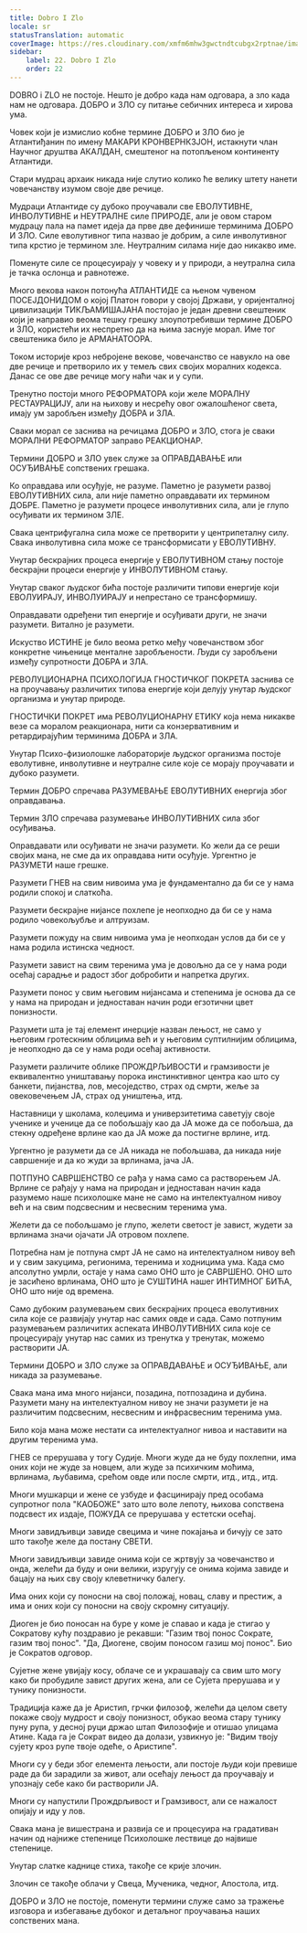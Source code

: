 ```yaml
---
title: Dobro I Zlo
locale: sr
statusTranslation: automatic
coverImage: https://res.cloudinary.com/xmfm6mhw3gwctndtcubgx2rptnae/image/upload/v1740337243/small_cover_educacion_fundamental_a051170f1c.webp
sidebar:
    label: 22. Dobro I Zlo
    order: 22
---
```

DOBRO i ZLO не постоје. Нешто је добро када нам одговара, а зло када нам не одговара. ДОБРО и ЗЛО су питање себичних интереса и хирова ума.

Човек који је измислио кобне термине ДОБРО и ЗЛО био је Атлантиђанин по имену МАКАРИ КРОНВЕРНКЗЈОН, истакнути члан Научног друштва АКАЛДАН, смештеног на потопљеном континенту Атлантиди.

Стари мудрац архаик никада није слутио колико ће велику штету нанети човечанству изумом своје две речице.

Мудраци Атлантиде су дубоко проучавали све ЕВОЛУТИВНЕ, ИНВОЛУТИВНЕ и НЕУТРАЛНЕ силе ПРИРОДЕ, али је овом старом мудрацу пала на памет идеја да прве две дефинише терминима ДОБРО И ЗЛО. Силе еволутивног типа назвао је добрим, а силе инволутивног типа крстио је термином зле. Неутралним силама није дао никакво име.

Поменуте силе се процесуирају у човеку и у природи, а неутрална сила је тачка ослонца и равнотеже.

Много векова након потонућа АТЛАНТИДЕ са њеном чувеном ПОСЕЈДОНИДОМ о којој Платон говори у својој Држави, у оријенталној цивилизацији ТИКЉАМИШАЈАНА постојао је један древни свештеник који је направио веома тешку грешку злоупотребивши термине ДОБРО и ЗЛО, користећи их неспретно да на њима заснује морал. Име тог свештеника било је АРМАНАТООРА.

Током историје кроз небројене векове, човечанство се навукло на ове две речице и претворило их у темељ свих својих моралних кодекса. Данас се ове две речице могу наћи чак и у супи.

Тренутно постоји много РЕФОРМАТОРА који желе МОРАЛНУ РЕСТАУРАЦИЈУ, али на њихову и несрећу овог ожалошћеног света, имају ум заробљен између ДОБРА и ЗЛА.

Сваки морал се заснива на речицама ДОБРО и ЗЛО, стога је сваки МОРАЛНИ РЕФОРМАТОР заправо РЕАКЦИОНАР.

Термини ДОБРО и ЗЛО увек служе за ОПРАВДАВАЊЕ или ОСУЂИВАЊЕ сопствених грешака.

Ко оправдава или осуђује, не разуме. Паметно је разумети развој ЕВОЛУТИВНИХ сила, али није паметно оправдавати их термином ДОБРЕ. Паметно је разумети процесе инволутивних сила, али је глупо осуђивати их термином ЗЛЕ.

Свака центрифугална сила може се претворити у центрипеталну силу. Свака инволутивна сила може се трансформисати у ЕВОЛУТИВНУ.

Унутар бескрајних процеса енергије у ЕВОЛУТИВНОМ стању постоје бескрајни процеси енергије у ИНВОЛУТИВНОМ стању.

Унутар сваког људског бића постоје различити типови енергије који ЕВОЛУИРАЈУ, ИНВОЛУИРАЈУ и непрестано се трансформишу.

Оправдавати одређени тип енергије и осуђивати други, не значи разумети. Витално је разумети.

Искуство ИСТИНЕ је било веома ретко међу човечанством због конкретне чињенице менталне заробљености. Људи су заробљени између супротности ДОБРА и ЗЛА.

РЕВОЛУЦИОНАРНА ПСИХОЛОГИЈА ГНОСТИЧКОГ ПОКРЕТА заснива се на проучавању различитих типова енергије који делују унутар људског организма и унутар природе.

ГНОСТИЧКИ ПОКРЕТ има РЕВОЛУЦИОНАРНУ ЕТИКУ која нема никакве везе са моралом реакционара, нити са конзервативним и ретардирајућим терминима ДОБРА и ЗЛА.

Унутар Психо-физиолошке лабораторије људског организма постоје еволутивне, инволутивне и неутралне силе које се морају проучавати и дубоко разумети.

Термин ДОБРО спречава РАЗУМЕВАЊЕ ЕВОЛУТИВНИХ енергија због оправдавања.

Термин ЗЛО спречава разумевање ИНВОЛУТИВНИХ сила због осуђивања.

Оправдавати или осуђивати не значи разумети. Ко жели да се реши својих мана, не сме да их оправдава нити осуђује. Ургентно је РАЗУМЕТИ наше грешке.

Разумети ГНЕВ на свим нивоима ума је фундаментално да би се у нама родили спокој и слаткоћа.

Разумети бескрајне нијансе похлепе је неопходно да би се у нама родило човекољубље и алтруизам.

Разумети пожуду на свим нивоима ума је неопходан услов да би се у нама родила истинска чедност.

Разумети завист на свим теренима ума је довољно да се у нама роди осећај сарадње и радост због добробити и напретка других.

Разумети понос у свим његовим нијансама и степенима је основа да се у нама на природан и једноставан начин роди егзотични цвет понизности.

Разумети шта је тај елемент инерције назван лењост, не само у његовим гротескним облицима већ и у његовим суптилнијим облицима, је неопходно да се у нама роди осећај активности.

Разумети различите облике ПРОЖДРЉИВОСТИ и грамзивости је еквивалентно уништавању порока инстинктивног центра као што су банкети, пијанства, лов, месоједство, страх од смрти, жеље за овековечењем ЈА, страх од уништења, итд.

Наставници у школама, колеџима и универзитетима саветују своје ученике и ученице да се побољшају као да ЈА може да се побољша, да стекну одређене врлине као да ЈА може да постигне врлине, итд.

Ургентно је разумети да се ЈА никада не побољшава, да никада није савршеније и да ко жуди за врлинама, јача ЈА.

ПОТПУНО САВРШЕНСТВО се рађа у нама само са растворењем ЈА. Врлине се рађају у нама на природан и једноставан начин када разумемо наше психолошке мане не само на интелектуалном нивоу већ и на свим подсвесним и несвесним теренима ума.

Желети да се побољшамо је глупо, желети светост је завист, жудети за врлинама значи ојачати ЈА отровом похлепе.

Потребна нам је потпуна смрт ЈА не само на интелектуалном нивоу већ и у свим закуцима, регионима, теренима и ходницима ума. Када смо апсолутно умрли, остаје у нама само ОНО што је САВРШЕНО. ОНО што је засићено врлинама, ОНО што је СУШТИНА нашег ИНТИМНОГ БИЋА, ОНО што није од времена.

Само дубоким разумевањем свих бескрајних процеса еволутивних сила које се развијају унутар нас самих овде и сада. Само потпуним разумевањем различитих аспеката ИНВОЛУТИВНИХ сила које се процесуирају унутар нас самих из тренутка у тренутак, можемо растворити ЈА.

Термини ДОБРО и ЗЛО служе за ОПРАВДАВАЊЕ и ОСУЂИВАЊЕ, али никада за разумевање.

Свака мана има много нијанси, позадина, потпозадина и дубина. Разумети ману на интелектуалном нивоу не значи разумети је на различитим подсвесним, несвесним и инфрасвесним теренима ума.

Било која мана може нестати са интелектуалног нивоа и наставити на другим теренима ума.

ГНЕВ се прерушава у тогу Судије. Многи жуде да не буду похлепни, има оних који не жуде за новцем, али жуде за психичким моћима, врлинама, љубавима, срећом овде или после смрти, итд., итд., итд.

Многи мушкарци и жене се узбуде и фасцинирају пред особама супротног пола "КАОБОЖЕ" зато што воле лепоту, њихова сопствена подсвест их издаје, ПОЖУДА се прерушава у естетски осећај.

Многи завидљивци завиде свецима и чине покајања и бичују се зато што такође желе да постану СВЕТИ.

Многи завидљивци завиде онима који се жртвују за човечанство и онда, желећи да буду и они велики, изругују се онима којима завиде и бацају на њих сву своју клеветничку балегу.

Има оних који су поносни на свој положај, новац, славу и престиж, а има и оних који су поносни на своју скромну ситуацију.

Диоген је био поносан на буре у коме је спавао и када је стигао у Сократову кућу поздравио је рекавши: "Газим твој понос Сократе, газим твој понос". "Да, Диогене, својим поносом газиш мој понос". Био је Сократов одговор.

Сујетне жене увијају косу, облаче се и украшавају са свим што могу како би пробудиле завист других жена, али се Сујета прерушава и у тунику понизности.

Традиција каже да је Аристип, грчки филозоф, желећи да целом свету покаже своју мудрост и своју понизност, обукао веома стару тунику пуну рупа, у десној руци држао штап Филозофије и отишао улицама Атине. Када га је Сократ видео да долази, узвикнуо је: "Видим твоју сујету кроз рупе твоје одеће, о Аристипе".

Многи су у беди због елемента лењости, али постоје људи који превише раде да би зарадили за живот, али осећају лењост да проучавају и упознају себе како би растворили ЈА.

Многи су напустили Прождрљивост и Грамзивост, али се нажалост опијају и иду у лов.

Свака мана је вишестрана и развија се и процесуира на градативан начин од најниже степенице Психолошке лествице до највише степенице.

Унутар слатке каднице стиха, такође се крије злочин.

Злочин се такође облачи у Свеца, Мученика, чедног, Апостола, итд.

ДОБРО и ЗЛО не постоје, поменути термини служе само за тражење изговора и избегавање дубоког и детаљног проучавања наших сопствених мана.


